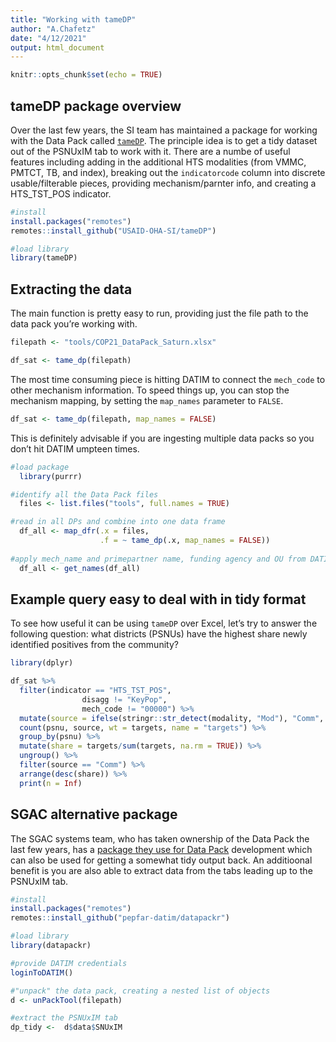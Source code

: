 ```yaml
---
title: "Working with tameDP"
author: "A.Chafetz"
date: "4/12/2021"
output: html_document
---
```


```r
knitr::opts_chunk$set(echo = TRUE)
```

## tameDP package overview

Over the last few years, the SI team has maintained a package for working with the Data Pack called [`tameDP`](https://github.com/USAID-OHA-SI/tameDP). The principle idea is to get a tidy dataset out of the PSNUxIM tab to work with it. There are a numbe of useful features including adding in the additional HTS modalities (from VMMC, PMTCT, TB, and index), breaking out the `indicatorcode` column into discrete usable/filterable pieces, providing mechanism/parnter info, and creating a HTS_TST_POS indicator. 

```r
#install
install.packages("remotes")
remotes::install_github("USAID-OHA-SI/tameDP")

#load library
library(tameDP)
```

## Extracting the data
The main function is pretty easy to run, providing just the file path to the data pack you're working with.

```r
filepath <- "tools/COP21_DataPack_Saturn.xlsx"

df_sat <- tame_dp(filepath)
```
The most time consuming piece is hitting DATIM to connect the `mech_code` to other mechanism information. To speed things up, you can stop the mechanism mapping, by setting the `map_names` parameter to `FALSE`. 

```r
df_sat <- tame_dp(filepath, map_names = FALSE)

```
This is definitely advisable if you are ingesting multiple data packs so you don't hit DATIM umpteen times.

```r
#load package
  library(purrr)

#identify all the Data Pack files
  files <- list.files("tools", full.names = TRUE)

#read in all DPs and combine into one data frame
  df_all <- map_dfr(.x = files,
                    .f = ~ tame_dp(.x, map_names = FALSE))
                    
#apply mech_name and primepartner name, funding agency and OU from DATIM
  df_all <- get_names(df_all)
```

## Example query easy to deal with in tidy format
To see how useful it can be using `tameDP` over Excel, let's try to answer the following question: what districts (PSNUs) have the highest share newly identified positives from the community?

```r
library(dplyr)

df_sat %>% 
  filter(indicator == "HTS_TST_POS",
                disagg != "KeyPop",
                mech_code != "00000") %>% 
  mutate(source = ifelse(stringr::str_detect(modality, "Mod"), "Comm", "Fac")) %>%
  count(psnu, source, wt = targets, name = "targets") %>% 
  group_by(psnu) %>% 
  mutate(share = targets/sum(targets, na.rm = TRUE)) %>% 
  ungroup() %>% 
  filter(source == "Comm") %>% 
  arrange(desc(share)) %>% 
  print(n = Inf)
```


## SGAC alternative package

The SGAC systems team, who has taken ownership of the Data Pack the last few years, has a [package they use for Data Pack](https://github.com/pepfar-datim/datapackr) development which can also be used for getting a somewhat tidy output back. An additioonal benefit is you are also able to extract data from the tabs leading up to the PSNUxIM tab.

```r
#install
install.packages("remotes")
remotes::install_github("pepfar-datim/datapackr")

#load library
library(datapackr)

#provide DATIM credentials
loginToDATIM()

#"unpack" the data pack, creating a nested list of objects
d <- unPackTool(filepath)

#extract the PSNUxIM tab
dp_tidy <-  d$data$SNUxIM

```